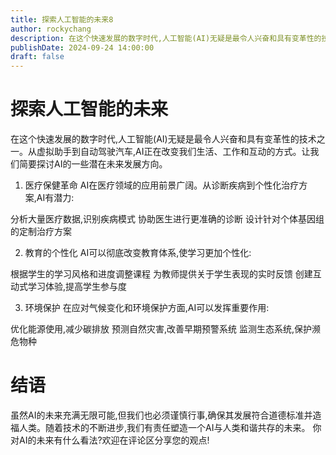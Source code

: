 ```yaml
---
title: 探索人工智能的未来8
author: rockychang
description: 在这个快速发展的数字时代,人工智能(AI)无疑是最令人兴奋和具有变革性的技术之一。从虚拟助手到自动驾驶汽车,AI正在改变我们生活、工作和互动的方式。
publishDate: 2024-09-24 14:00:00
draft: false
---
```


# 探索人工智能的未来
在这个快速发展的数字时代,人工智能(AI)无疑是最令人兴奋和具有变革性的技术之一。从虚拟助手到自动驾驶汽车,AI正在改变我们生活、工作和互动的方式。让我们简要探讨AI的一些潜在未来发展方向。
1. 医疗保健革命
   AI在医疗领域的应用前景广阔。从诊断疾病到个性化治疗方案,AI有潜力:

分析大量医疗数据,识别疾病模式
协助医生进行更准确的诊断
设计针对个体基因组的定制治疗方案

2. 教育的个性化
   AI可以彻底改变教育体系,使学习更加个性化:

根据学生的学习风格和进度调整课程
为教师提供关于学生表现的实时反馈
创建互动式学习体验,提高学生参与度

3. 环境保护
   在应对气候变化和环境保护方面,AI可以发挥重要作用:

优化能源使用,减少碳排放
预测自然灾害,改善早期预警系统
监测生态系统,保护濒危物种

# 结语
虽然AI的未来充满无限可能,但我们也必须谨慎行事,确保其发展符合道德标准并造福人类。随着技术的不断进步,我们有责任塑造一个AI与人类和谐共存的未来。
你对AI的未来有什么看法?欢迎在评论区分享您的观点!
